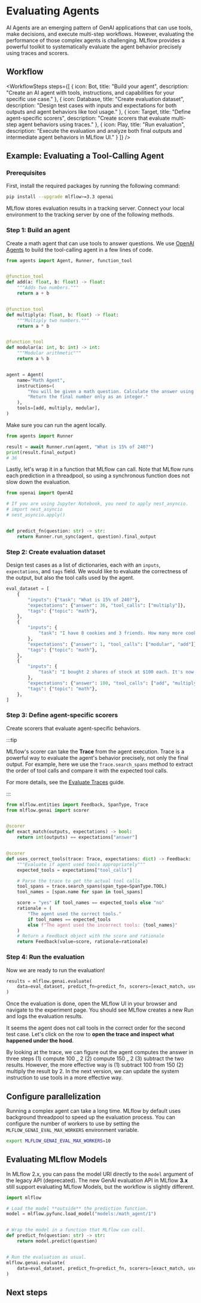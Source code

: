 
# Evaluating Agents

AI Agents are an emerging pattern of GenAI applications that can use tools, make decisions, and execute multi-step workflows. However, evaluating the performance of those complex agents is challenging. MLflow provides a powerful toolkit to systematically evaluate the agent behavior precisely using traces and scorers.

<ImageBox src="/images/mlflow-3/eval-monitor/agent-evaluation-hero.png" alt="Agent Evaluation" width="95%"/>

## Workflow

<WorkflowSteps
  steps={[
    {
      icon: Bot,
      title: "Build your agent",
      description: "Create an AI agent with tools, instructions, and capabilities for your specific use case."
    },
    {
      icon: Database,
      title: "Create evaluation dataset",
      description: "Design test cases with inputs and expectations for both outputs and agent behaviors like tool usage."
    },
    {
      icon: Target,
      title: "Define agent-specific scorers",
      description: "Create scorers that evaluate multi-step agent behaviors using traces."
    },
    {
      icon: Play,
      title: "Run evaluation",
      description: "Execute the evaluation and analyze both final outputs and intermediate agent behaviors in MLflow UI."
    }
  ]}
/>

## Example: Evaluating a Tool-Calling Agent

### Prerequisites

First, install the required packages by running the following command:

```bash
pip install --upgrade mlflow>=3.3 openai
```

MLflow stores evaluation results in a tracking server. Connect your local environment to the tracking server by one of the following methods.

<ServerSetup />

### Step 1: Build an agent

Create a math agent that can use tools to answer questions. We use [OpenAI Agents](/genai/tracing/integrations/listing/openai-agent) to build the tool-calling agent in a few lines of code.

```python
from agents import Agent, Runner, function_tool


@function_tool
def add(a: float, b: float) -> float:
    """Adds two numbers."""
    return a + b


@function_tool
def multiply(a: float, b: float) -> float:
    """Multiply two numbers."""
    return a * b


@function_tool
def modular(a: int, b: int) -> int:
    """Modular arithmetic"""
    return a % b


agent = Agent(
    name="Math Agent",
    instructions=(
        "You will be given a math question. Calculate the answer using the given calculator tools. "
        "Return the final number only as an integer."
    ),
    tools=[add, multiply, modular],
)
```

Make sure you can run the agent locally.

```python
from agents import Runner

result = await Runner.run(agent, "What is 15% of 240?")
print(result.final_output)
# 36
```

Lastly, let's wrap it in a function that MLflow can call. Note that MLflow runs each prediction in a threadpool,
so using a synchronous function does not slow down the evaluation.

```python
from openai import OpenAI

# If you are using Jupyter Notebook, you need to apply nest_asyncio.
# import nest_asyncio
# nest_asyncio.apply()


def predict_fn(question: str) -> str:
    return Runner.run_sync(agent, question).final_output
```

### Step 2: Create evaluation dataset

Design test cases as a list of dictionaries, each with an `inputs`, `expectations`, and `tags` field. We would like to evaluate the correctness of the output, but also the tool calls used by the agent.

```python
eval_dataset = [
    {
        "inputs": {"task": "What is 15% of 240?"},
        "expectations": {"answer": 36, "tool_calls": ["multiply"]},
        "tags": {"topic": "math"},
    },
    {
        "inputs": {
            "task": "I have 8 cookies and 3 friends. How many more cookies should I buy to share equally?"
        },
        "expectations": {"answer": 1, "tool_calls": ["modular", "add"]},
        "tags": {"topic": "math"},
    },
    {
        "inputs": {
            "task": "I bought 2 shares of stock at $100 each. It's now worth $150. How much profit did I make?"
        },
        "expectations": {"answer": 100, "tool_calls": ["add", "multiply"]},
        "tags": {"topic": "math"},
    },
]
```

### Step 3: Define agent-specific scorers

Create scorers that evaluate agent-specific behaviors.

:::tip

MLflow's scorer can take the **Trace** from the agent execution. Trace is a powerful way to evaluate the agent's behavior precisely, not only the final output. For example, here we use the <APILink fn="mlflow.entities.Trace.search_spans">`Trace.search_spans`</APILink> method to extract the order of tool calls and compare it with the expected tool calls.

For more details, see the <ins>[Evaluate Traces](/genai/eval-monitor/running-evaluation/traces)</ins> guide.

:::

```python
from mlflow.entities import Feedback, SpanType, Trace
from mlflow.genai import scorer


@scorer
def exact_match(outputs, expectations) -> bool:
    return int(outputs) == expectations["answer"]


@scorer
def uses_correct_tools(trace: Trace, expectations: dict) -> Feedback:
    """Evaluate if agent used tools appropriately"""
    expected_tools = expectations["tool_calls"]

    # Parse the trace to get the actual tool calls
    tool_spans = trace.search_spans(span_type=SpanType.TOOL)
    tool_names = [span.name for span in tool_spans]

    score = "yes" if tool_names == expected_tools else "no"
    rationale = (
        "The agent used the correct tools."
        if tool_names == expected_tools
        else f"The agent used the incorrect tools: {tool_names}"
    )
    # Return a Feedback object with the score and rationale
    return Feedback(value=score, rationale=rationale)
```

### Step 4: Run the evaluation

Now we are ready to run the evaluation!

```python
results = mlflow.genai.evaluate(
    data=eval_dataset, predict_fn=predict_fn, scorers=[exact_match, uses_correct_tools]
)
```

Once the evaluation is done, open the MLflow UI in your browser and navigate to the experiment page. You should see MLflow creates a new Run and logs the evaluation results.

<ImageBox src="/images/mlflow-3/eval-monitor/agent-evaluation-result.png" alt="Agent Evaluation" width="95%"/>

It seems the agent does not call tools in the correct order for the second test case. Let's click on the row to **open the trace and inspect what happened under the hood**.

<ImageBox src="/images/mlflow-3/eval-monitor/agent-evaluation-trace.png" alt="Agent Evaluation" width="95%"/>

By looking at the trace, we can figure out the agent computes the answer in three steps (1) compute 100 _ 2 (2) compute 150 _ 2 (3) subtract the two results. However, the more effective way is (1) subtract 100 from 150 (2) multiply the result by 2. In the next version, we can update the system instruction to use tools in a more effective way.

## Configure parallelization

Running a complex agent can take a long time. MLflow by default uses background threadpool to speed up the evaluation process. You can configure the number of workers to use by setting the `MLFLOW_GENAI_EVAL_MAX_WORKERS` environment variable.

```bash
export MLFLOW_GENAI_EVAL_MAX_WORKERS=10
```

## Evaluating MLflow Models

In MLflow 2.x, you can pass the model URI directly to the `model` argument of the legacy <APILink fn="mlflow.evaluate" /> API (deprecated). The new GenAI evaluation API in MLflow **3.x** still support evaluating MLflow Models, but the workflow is slightly different.

```python
import mlflow

# Load the model **outside** the prediction function.
model = mlflow.pyfunc.load_model("models:/math_agent/1")


# Wrap the model in a function that MLflow can call.
def predict_fn(question: str) -> str:
    return model.predict(question)


# Run the evaluation as usual.
mlflow.genai.evaluate(
    data=eval_dataset, predict_fn=predict_fn, scorers=[exact_match, uses_correct_tools]
)
```

## Next steps

<TilesGrid>
  <TileCard
    icon={Code}
    iconSize={48}
    title="Customize Scorers"
    description="Build advanced evaluation criteria and metrics specifically designed for agent behaviors and tool usage patterns."
    href="/genai/eval-monitor/scorers"
    linkText="Create custom scorers →"
    containerHeight={64}
  />
  <TileCard
    icon={Activity}
    iconSize={48}
    title="Evaluate Production Traces"
    description="Analyze real agent executions in production environments to understand performance and identify improvement opportunities."
    href="/genai/eval-monitor/running-evaluation/traces"
    linkText="Analyze traces →"
    containerHeight={64}
  />
  <TileCard
    icon={MessageSquare}
    iconSize={48}
    title="Collect User Feedback"
    description="Gather human feedback on agent performance to create training data and improve evaluation accuracy."
    href="/genai/assessments/feedback"
    linkText="Start collecting →"
    containerHeight={64}
  />
</TilesGrid>
